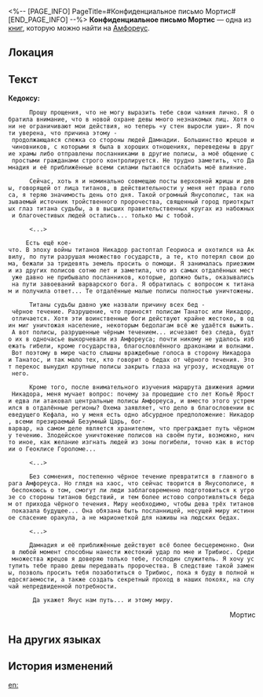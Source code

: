 <%-- [PAGE_INFO]
PageTitle=#Конфиденциальное письмо Мортис#
[END_PAGE_INFO] --%>
{{Дополнить}}
{{Книга Инфобокс
|id           = 495
|Название     = 
|Изображение  = Предмет Конфиденциальное письмо Мортис.png
|Мир          = Амфореус
|Томов        = 1
|Автор        = <!--нужно добавить-->
|Описание     = Конфиденциальное письмо от девы Янусополиса одному из жрецов, воссозданное силой Оронис. Содержит беспристрастный анализ политической ситуации в Янусополисе и беспокойство по поводу скрытых угроз этому миру.
|Том1         = {{tx}}
|Источник1    = {{tx|Отсутствует источник}}
|Персонажи    = 
|Фракции      = 
}}
'''Конфиденциальное письмо Мортис''' — одна из [[Книги|книг]], которую можно найти на [[Амфореус]].

==Локация==
{{Отметка карты|<!--название карты-->|<!--id отметки-->}}

==Текст==
'''Кедоксу:'''

       Прошу прощения, что не могу выразить тебе свои чаяния лично. Я обратила внимание, что в новой охране девы много незнакомых лиц. Хотя они не ограничивают мои действия, но теперь «у стен выросли уши». Я почти уверена, что причина этому - продолжающаяся слежка со стороны людей Дамнадии. Большинство жрецов и чиновников, с которыми я была в хороших отношениях, переведены в другие храмы либо отправлены посланниками в другие полисы, а моё общение с простыми гражданами строго контролируется. Не трудно заметить, что Дамнадия и её приближённые всеми силами пытаются ослабить моё влияние.

       Сейчас, хоть я и номинально совмещаю посты верховной жрицы и девы, говорящей от лица титанов, в действительности у меня нет права голоса, я теряю значимость день ото дня. Такой огромный Янусополис, так называемый источник тройственного пророчества, священный город приоткрытых глаз титана судьбы, а в высших правительственных кругах из набожных и благочестивых людей остались... только мы с тобой.

       <...>

      Есть ещё кое-что. В эпоху войны титанов Никадор растоптал Геориоса и охотился на Аквилу, по пути разрушая множество государств, а те, кто потерял свои дома, бежали за тридевять земель просить о помощи. Я занималась приезжими из других полисов сотню лет и заметила, что из самых отдалённых мест уже давно не прибывало посланников, которые, должно быть, оказывались на пути завоеваний варварского бога. Я обратилась с вопросом к титанам и получила ответ... Те отдалённые малые полисы полностью уничтожены.

       Титаны судьбы давно уже назвали причину всех бед - чёрное течение. Разрушение, что приносят полисам Танатос или Никадор, отличается. Хотя эти воинственные боги действуют крайне жестоко, в один миг уничтожая население, некоторым бедолагам всё же удаётся выжить. А вот полисы, разрушенные чёрным течением... исчезают без следа, будто их в одночасье выкорчевали из Амфореуса; почти никому не удалось избежать гибели, кроме государства, благословлённого драконами и волнами. Вот поэтому в мире часто слышны враждебные голоса в сторону Никадора и Танатос, и так мало тех, кто говорит о бедах от чёрного течения. Этот перекос вынудил крупные полисы закрыть глаза на угрозу, исходящую от него.

       Кроме того, после внимательного изучения маршрута движения армии Никадора, меня мучает вопрос: почему за прошедшие сто лет Копьё Ярости едва ли атаковал центральные полисы Амфореуса, и вместо этого устремился в отдалённые регионы? Охема заявляет, что дело в благословении всеведущего Кефала, но у меня есть одно абсурдное предположение: Никадор, всеми презираемый Безумный Царь, бог-варвар, на самом деле является хранителем, что преграждает путь чёрному течению. Злодейское уничтожение полисов на своём пути, возможно, ничто иное, как желание изгнать людей из зоны погибели, точно как в истории о Геоклисе Гороломе...

       <...>

       Без сомнения, постепенно чёрное течение превратится в главного врага Амфореуса. Но глядя на хаос, что сейчас творится в Янусополисе, я беспокоюсь о том, смогут ли люди заблаговременно подготовиться к угрозе со стороны титанов бедствий, и тем более истово сопротивляться бедам от прихода чёрного течения. Миру необходимо, чтобы дева трёх титанов показала будущее... Она обязана быть посланницей, несущей миру истинное спасение оракула, а не марионеткой для наживы на людских бедах.

       <...>

       Дамнадия и её приближённые действуют всё более бесцеремонно. Они в любой момент способны нанести жестокий удар по мне и Трибиос. Среди множества жрецов я доверяю только тебе, господин служитель. Я хочу уступить тебе право девы передавать пророчества. В следствие такой замены, позволь просить тебя позаботиться о Трибиос, пока я буду в полной недосягаемости, а также создать секретный проход в наших покоях, на случай непредвиденной потребности.

        Да укажет Янус нам путь... и этому миру.

<div align="right">Мортис</div>

==На других языках==
{{На других языках
|en   = Mortis' Secret Letter
|zhs  = 莫忒丝密信
|zht  = 莫忒絲密信
|ja   = メルテスの密書
|ko   = 모티스의 밀서
|es   = Carta secreta de Metis
|fr   = Lettre secrète de Mortis
|ru   = Конфиденциальное письмо Мортис
|th   = จดหมายลับของ Mortis
|vi   = Mật Thư Của Mortis
|de   = Geheimer Brief von Mortis
|id   = Surat Rahasia Mortis
|pt   = Carta Secreta de Mortis
}}

==История изменений==
{{История изменений|3.5}}

[[en:]]